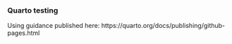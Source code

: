 ### Quarto testing 

Using guidance published here:
https://quarto.org/docs/publishing/github-pages.html
